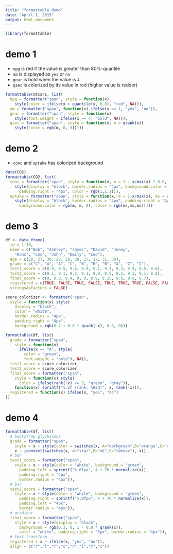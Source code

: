 ```yaml
---
title: "formattable demo"
date: "April 1, 2015"
output: html_document
---
```


```r
library(formattable)
```

# demo 1

* `mpg` is red if the value is greater than 80%-quantile
* `am` is displayed as `yes` or `no`
* `gear` is bold when the value is `4`
* `qsec` is colorized by its value in red (higher value is redder)

```r
formattable(mtcars, list(
  mpg = formatter("span", style = function(x)
    style(color = ifelse(x > quantile(x, 0.8), "red", NA))),
  am = formatter("span", function(x) ifelse(x == 1, "yes", "no")),
  gear = formatter("span", style = function(x)
    style(font.weight = ifelse(x == 4, "bold", NA))),
  qsec = formatter("span", style = function(x, m = qrank(x))
    style(color = rgb(m, 0, 0)))))
```

# demo 2

* `conc` and `uptake` has colorized background

```r
data(CO2)
formattable(CO2, list(
  conc = formatter("span", style = function(x, m = 1 - x/max(x) * 0.8, ms = round(1-m)) 
    style(display = "block", border.radius = "4px", background.color = rgb(0, m, 0),
      padding.right = "4px", color = rgb(1,1,1))),
  uptake = formatter("span", style = function(x, m = 1-x/max(x), ms = round(1-m))
    style(display = "block", border.radius = "4px", padding.right = "4px",
      background.color = rgb(m, m, 0), color = rgb(ms,ms,ms)))))
```

# demo 3

```r
df <- data.frame(
  id = 1:10,
  name = c("Bob", "Ashley", "James", "David", "Jenny", 
    "Hans", "Leo", "John", "Emily", "Lee"), 
  age = c(28, 27, 30, 28, 29, 29, 27, 27, 31, 30),
  grade = c("C", "A", "A", "C", "B", "B", "B", "A", "C", "C"),
  test1_score = c(8.9, 9.5, 9.6, 8.9, 9.1, 9.3, 9.3, 9.9, 8.5, 8.6),
  test2_score = c(9.1, 9.1, 9.2, 9.1, 8.9, 8.5, 9.2, 9.3, 9.1, 8.8),
  final_score = c(9, 9.3, 9.4, 9, 9, 8.9, 9.25, 9.6, 8.8, 8.7),
  registered = c(TRUE, FALSE, TRUE, FALSE, TRUE, TRUE, TRUE, FALSE, FALSE, FALSE),
  stringsAsFactors = FALSE)

score_colorizer <- formatter("span", 
  style = function(x) style(
    display = "block", 
    color = "white", 
    border.radius = "4px",
    padding.right = "4px",
    background = rgb(0.2 + 0.8 * qrank(-x), 0.6, 0)))

formattable(df, list(
  grade = formatter("span",
    style = function(x) 
      ifelse(x == "A", style(
        color = "green", 
        font.weight = "bold"), NA)),
  test1_score = score_colorizer,
  test2_score = score_colorizer,
  final_score = formatter("span",
    style = function(x) style(
      color = ifelse(rank(-x) <= 3, "green", "gray")),
    function(x) sprintf("%.2f (rank: %02d)", x, rank(-x))),
  registered = function(x) ifelse(x, "yes", "no")
))
```

# demo 4

```r
formattable(df, list(
  # bootstrap glyphicons
  grade = formatter("span", 
    style = x ~ style(color = switches(x, A="darkgreen",B="orange",C="darkred")), 
    x ~ icontext(switches(x, A="star",B="ok",C="remove"), x)),
  # bar
  test1_score = formatter("span", 
    style = x ~ style(color = "white", background = "green", 
      padding.left = sprintf("%.0fpx", 4 + 76 * normalize(x)),
      padding.right = "4px",
      border.radius = "4px")),
  # bar
  test2_score = formatter("span", 
    style = x ~ style(color = "white", background = "green", 
      padding.right = sprintf("%.0fpx", 4 + 76 * normalize(x)),
      padding.left = "4px",
      border.radius = "4px")),
  # gradient
  final_score = formatter("span", 
    style = x ~ style(display = "block",
      background = rgb(0.3, 0, 1 - 0.8 * qrank(x)),
      color = "white", padding.right = "5px", border.radius = "4px")),
  # text transform
  registered = x ~ ifelse(x, "yes", "no")),
  align = c("r","l","r","c","r","l","r","c"))
```

